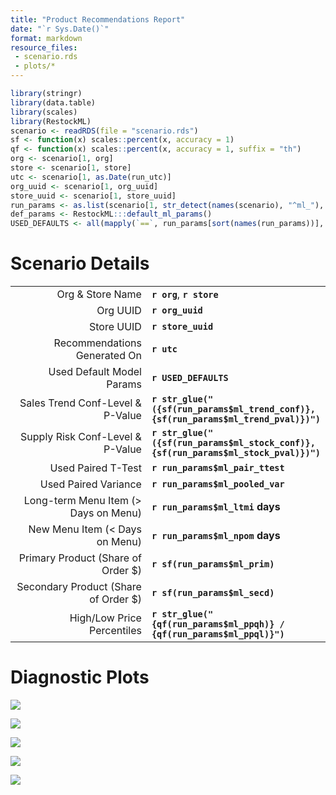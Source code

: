 ```yaml
---
title: "Product Recommendations Report"
date: "`r Sys.Date()`"
format: markdown
resource_files:
 - scenario.rds
 - plots/*
---
```


```r
library(stringr)
library(data.table)
library(scales)
library(RestockML)
scenario <- readRDS(file = "scenario.rds")
sf <- function(x) scales::percent(x, accuracy = 1)
qf <- function(x) scales::percent(x, accuracy = 1, suffix = "th")
org <- scenario[1, org]
store <- scenario[1, store]
utc <- scenario[1, as.Date(run_utc)]
org_uuid <- scenario[1, org_uuid]
store_uuid <- scenario[1, store_uuid]
run_params <- as.list(scenario[1, str_detect(names(scenario), "^ml_"), with = FALSE])
def_params <- RestockML:::default_ml_params()
USED_DEFAULTS <- all(mapply(`==`, run_params[sort(names(run_params))], def_params[sort(names(def_params))]))
```

# Scenario Details

|                                       |                                                                                      |
|----------------------------------:|:------------------------------------|
|                      Org & Store Name | **`r org`**, **`r store`**                                                           |
|                              Org UUID | **`r org_uuid`**                                                                     |
|                            Store UUID | **`r store_uuid`**                                                                   |
|          Recommendations Generated On | **`r utc`**                                                                          |
|             Used Default Model Params | **`r USED_DEFAULTS`**                                                                |
|      Sales Trend Conf-Level & P-Value | **`r str_glue("({sf(run_params$ml_trend_conf)}, {sf(run_params$ml_trend_pval)})")`** |
|      Supply Risk Conf-Level & P-Value | **`r str_glue("({sf(run_params$ml_stock_conf)}, {sf(run_params$ml_stock_pval)})")`** |
|                    Used Paired T-Test | **`r run_params$ml_pair_ttest`**                                                     |
|                  Used Paired Variance | **`r run_params$ml_pooled_var`**                                                     |
| Long-term Menu Item (\> Days on Menu) | **`r run_params$ml_ltmi`** **days**                                                  |
|       New Menu Item (\< Days on Menu) | **`r run_params$ml_npom`** **days**                                                  |
|   Primary Product (Share of Order \$) | **`r sf(run_params$ml_prim)`**                                                       |
| Secondary Product (Share of Order \$) | **`r sf(run_params$ml_secd)`**                                                       |
|            High/Low Price Percentiles | **`r str_glue("{qf(run_params$ml_ppqh)} / {qf(run_params$ml_ppql)}")`**              |


# Diagnostic Plots

![](plots/diagnostic-0.png)

![](plots/diagnostic-1.png)

![](plots/diagnostic-2.png)

![](plots/diagnostic-3.png)

![](plots/diagnostic-4.png)
